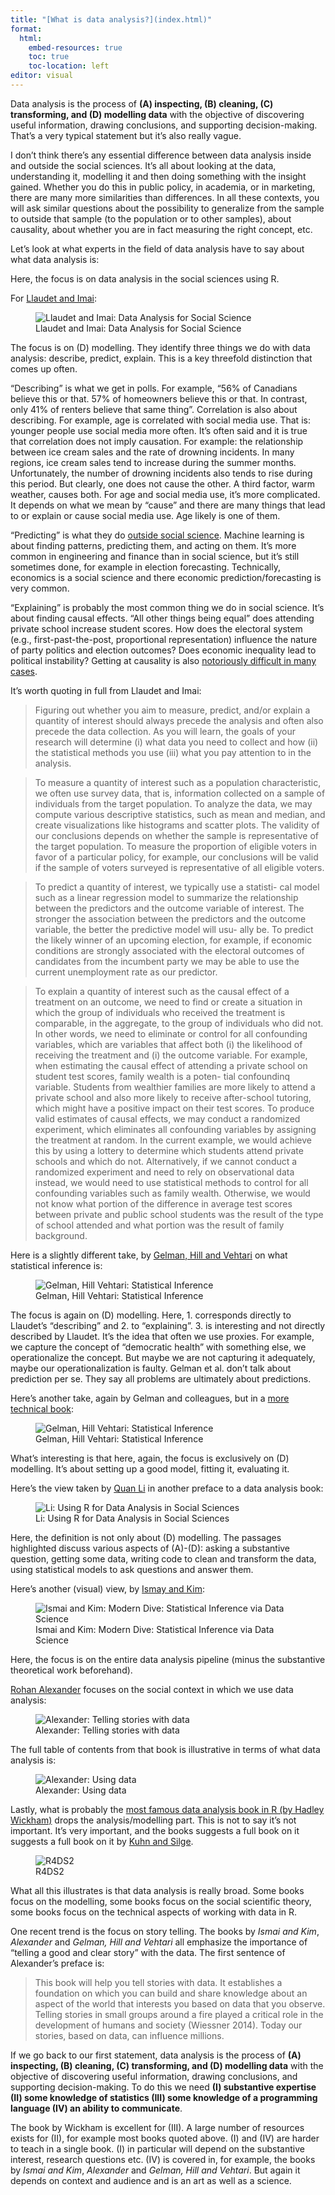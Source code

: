 ```yaml
---
title: "[What is data analysis?](index.html)"
format:
  html:
    embed-resources: true
    toc: true
    toc-location: left
editor: visual
---
```


Data analysis is the process of **(A) inspecting, (B) cleaning, (C) transforming, and (D) modelling data** with the objective of discovering useful information, drawing conclusions, and supporting decision-making. That's a very typical statement but it's also really vague.

I don't think there's any essential difference between data analysis inside and outside the social sciences. It's all about looking at the data, understanding it, modelling it and then doing something with the insight gained. Whether you do this in public policy, in academia, or in marketing, there are many more similarities than differences. In all these contexts, you will ask similar questions about the possibility to generalize from the sample to outside that sample (to the population or to other samples), about causality, about whether you are in fact measuring the right concept, etc.

Let's look at what experts in the field of data analysis have to say about what data analysis is:

Here, the focus is on data analysis in the social sciences using R.

For [Llaudet and Imai](https://press.princeton.edu/books/hardcover/9780691199429/data-analysis-for-social-science):

![Llaudet and Imai: Data Analysis for Social Science](figures/llaudet-imai-what-is-data-analysis.png)

The focus is on (D) modelling. They identify three things we do with data analysis: describe, predict, explain. This is a key threefold distinction that comes up often.

"Describing" is what we get in polls. For example, "56% of Canadians believe this or that. 57% of homeowners believe this or that. In contrast, only 41% of renters believe that same thing". Correlation is also about describing. For example, age is correlated with social media use. That is: younger people use social media more often. It's often said and it is true that correlation does not imply causation. For example: the relationship between ice cream sales and the rate of drowning incidents. In many regions, ice cream sales tend to increase during the summer months. Unfortunately, the number of drowning incidents also tends to rise during this period. But clearly, one does not cause the other. A third factor, warm weather, causes both. For age and social media use, it's more complicated. It depends on what we mean by "cause" and there are many things that lead to or explain or cause social media use. Age likely is one of them.

"Predicting" is what they do [outside social science](https://mlstory.org/). Machine learning is about finding patterns, predicting them, and acting on them. It's more common in engineering and finance than in social science, but it's still sometimes done, for example in election forecasting. Technically, economics is a social science and there economic prediction/forecasting is very common.

"Explaining" is probably the most common thing we do in social science. It's about finding causal effects. "All other things being equal" does attending private school increase student scores. How does the electoral system (e.g., first-past-the-post, proportional representation) influence the nature of party politics and election outcomes? Does economic inequality lead to political instability? Getting at causality is also [notoriously difficult in many cases](http://www.stat.columbia.edu/~gelman/research/published/causalreview4.pdf).

It's worth quoting in full from Llaudet and Imai:

> Figuring out whether you aim to measure, predict, and/or explain a quantity of interest should always precede the analysis and often also precede the data collection. As you will learn, the goals of your research will determine (i) what data you need to collect and how (ii) the statistical methods you use (iii) what you pay attention to in the analysis.

> To measure a quantity of interest such as a population characteristic, we often use survey data, that is, information collected on a sample of individuals from the target population. To analyze the data, we may compute various descriptive statistics, such as mean and median, and create visualizations like histograms and scatter plots. The validity of our conclusions depends on whether the sample is representative of the target population. To measure the proportion of eligible voters in favor of a particular policy, for example, our conclusions will be valid if the sample of voters surveyed is representative of all eligible voters.

> To predict a quantity of interest, we typically use a statisti- cal model such as a linear regression model to summarize the relationship between the predictors and the outcome variable of interest. The stronger the association between the predictors and the outcome variable, the better the predictive model will usu- ally be. To predict the likely winner of an upcoming election, for example, if economic conditions are strongly associated with the electoral outcomes of candidates from the incumbent party we may be able to use the current unemployment rate as our predictor.

> To explain a quantity of interest such as the causal effect of a treatment on an outcome, we need to find or create a situation in which the group of individuals who received the treatment is comparable, in the aggregate, to the group of individuals who did not. In other words, we need to eliminate or control for all confounding variables, which are variables that affect both (i) the likelihood of receiving the treatment and (i) the outcome variable. For example, when estimating the causal effect of attending a private school on student test scores, family wealth is a poten- tial confoundinq variable. Students from wealthier families are more likely to attend a private school and also more likely to receive after-school tutoring, which might have a positive impact on their test scores. To produce valid estimates of causal effects, we may conduct a randomized experiment, which eliminates all confounding variables by assigning the treatment at random. In the current example, we would achieve this by using a lottery to determine which students attend private schools and which do not. Alternatively, if we cannot conduct a randomized experiment and need to rely on observational data instead, we would need to use statistical methods to control for all confounding variables such as family wealth. Otherwise, we would not know what portion of the difference in average test scores between private and public school students was the result of the type of school attended and what portion was the result of family background.

Here is a slightly different take, by [Gelman, Hill and Vehtari](https://avehtari.github.io/ROS-Examples/index.html) on what statistical inference is:

![Gelman, Hill Vehtari: Statistical Inference](figures/ros-statistics.png)

The focus is again on (D) modelling. Here, 1. corresponds directly to Llaudet's "describing" and 2. to "explaining". 3. is interesting and not directly described by Llaudet. It's the idea that often we use proxies. For example, we capture the concept of "democratic health" with something else, we operationalize the concept. But maybe we are not capturing it adequately, maybe our operationalization is faulty. Gelman et al. don't talk about prediction per se. They say all problems are ultimately about predictions.

Here's another take, again by Gelman and colleagues, but in a [more technical book](http://www.stat.columbia.edu/~gelman/book/):

![Gelman, Hill Vehtari: Statistical Inference](figures/bda-bda.png)

What's interesting is that here, again, the focus is exclusively on (D) modelling. It's about setting up a good model, fitting it, evaluating it.

Here's the view taken by [Quan Li](https://academic.oup.com/book/27134) in another preface to a data analysis book:

![Li: Using R for Data Analysis in Social Sciences](figures/Li-da.png)

Here, the definition is not only about (D) modelling. The passages highlighted discuss various aspects of (A)-(D): asking a substantive question, getting some data, writing code to clean and transform the data, using statistical models to ask questions and answer them.

Here's another (visual) view, by [Ismay and Kim](https://moderndive.com/preface.html):

![Ismai and Kim: Modern Dive: Statistical Inference via Data Science](figures/moderndive-da.png)

Here, the focus is on the entire data analysis pipeline (minus the substantive theoretical work beforehand).

[Rohan Alexander](https://tellingstorieswithdata.com/) focuses on the social context in which we use data analysis:

![Alexander: Telling stories with data](figures/tswd-da.png)

The full table of contents from that book is illustrative in terms of what data analysis is:

![Alexander: Using data](figures/tswd-da.png)

Lastly, what is probably the [most famous data analysis book in R (by Hadley Wickham)](https://r4ds.hadley.nz/preface-2e) drops the analysis/modelling part. This is not to say it's not important. It's very important, and the books suggests a full book on it suggests a full book on it by [Kuhn and Silge](https://r4ds.hadley.nz/preface-2e).

![R4DS2](figures/r4ds2-preface.png)

What all this illustrates is that data analysis is really broad. Some books focus on the modelling, some books focus on the social scientific theory, some books focus on the technical aspects of working with data in R.

One recent trend is the focus on story telling. The books by *Ismai and Kim*, *Alexander* and *Gelman, Hill and Vehtari* all emphasize the importance of "telling a good and clear story" with the data. The first sentence of Alexander's preface is:

> This book will help you tell stories with data. It establishes a foundation on which you can build and share knowledge about an aspect of the world that interests you based on data that you observe. Telling stories in small groups around a fire played a critical role in the development of humans and society (Wiessner 2014). Today our stories, based on data, can influence millions.

If we go back to our first statement, data analysis is the process of **(A) inspecting, (B) cleaning, (C) transforming, and (D) modelling data** with the objective of discovering useful information, drawing conclusions, and supporting decision-making. To do this we need **(I) substantive expertise (II) some knowledge of statistics (III) some knowledge of a programming language (IV) an ability to communicate**.

The book by Wickham is excellent for (III). A large number of resources exists for (II), for example most books quoted above. (I) and (IV) are harder to teach in a single book. (I) in particular will depend on the substantive interest, research questions etc. (IV) is covered in, for example, the books by *Ismai and Kim*, *Alexander* and *Gelman, Hill and Vehtari*. But again it depends on context and audience and is an art as well as a science.


